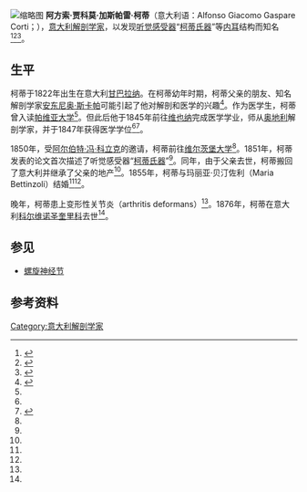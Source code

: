 [[File:Alfonso_Giacomo_Gaspare_Corti.jpg|缩略图]]
'''阿方索·贾科莫·加斯帕雷·柯蒂'''（意大利语：Alfonso Giacomo Gaspare Corti；{{bd|1822年|6月22日|1876年|10月2日}}），[[意大利|意大利]][[解剖學家|解剖学家]]，以发现[[听觉|听觉]][[感受器|感受器]]“[[柯蒂氏器|柯蒂氏器]]”等[[內耳|内耳]]结构而知名<ref>{{Cite journal|title=Alfonso Corti (1822-1876)--discoverer of the sensory end organ of hearing in Würzburg|url=https://pubmed.ncbi.nlm.nih.gov/3517746/|last=Kley|first=W.|date=1986|journal=ORL; journal for oto-rhino-laryngology and its related specialties|issue=2|doi=10.1159/000275847|volume=48|pages=61–67|issn=0301-1569|pmid=3517746}}</ref><ref>{{Cite web|title=Alfonso Corti|url=https://www.uni-wuerzburg.de/en/uniarchiv/personalities/eminent-scholars/alfonso-corti/|accessdate=2021-03-13|work=|publisher=Universität Würzburg|language=en}}</ref><ref>{{Cite journal|title=LIFE OF ALFONSO CORTI|url=https://jamanetwork.com/journals/jamaotolaryngology/fullarticle/590659|last=Ullman|first=Egon V.|date=1951-07-01|journal=A.M.A. Archives of Otolaryngology|issue=1|doi=10.1001/archotol.1951.03750070018001|volume=54|pages=1–28|language=en|issn=0096-6894}}</ref>。

== 生平 ==
柯蒂于1822年出生在意大利[[甘巴拉纳|甘巴拉纳]]。在柯蒂幼年时期，柯蒂父亲的朋友、知名解剖学家[[安东尼奥·斯卡帕|安东尼奥·斯卡帕]]可能引起了他对解剖和医学的兴趣<ref name=":0">{{Cite journal|title=Science and life--the history of Marquis Alfonso Corti|author=Stanisław Betlejewski|url=https://europepmc.org/article/med/18652163|journal=Otolaryngologia Polska|issue=3|doi=10.1016/s0030-6657(08)70268-3|year=2007|volume=62|page=344-347|pmid=18652163}}</ref>。作为医学生，柯蒂曾入读[[帕维亚大学|帕维亚大学]]<ref name=":0" />。但此后他于1845年前往[[维也纳|维也纳]]完成医学学业，师从[[奥地利|奥地利]]解剖学家{{tsl|en|Josef Hyrtl|约瑟夫·海尔特}}，并于1847年获得医学学位<ref name=":0" /><ref name=":1">{{Cite web|title=Alfonso Corti|url=https://www2.palomar.edu/users/ccarpenter/Portraits/alfonso_corti.htm|accessdate=2021-03-13|work=www2.palomar.edu}}</ref>。

1850年，受[[阿尔伯特·冯·科立克|阿尔伯特·冯·科立克]]的邀请，柯蒂前往[[维尔茨堡大学|维尔茨堡大学]]<ref name=":0" />。1851年，柯蒂发表的论文首次描述了听觉感受器“[[柯蒂氏器|柯蒂氏器]]”<ref name=":1" />。同年，由于父亲去世，柯蒂搬回了意大利并继承了父亲的地产<ref name=":0" />。1855年，柯蒂与玛丽亚·贝汀佐利（Maria Bettinzoli）结婚<ref name=":0" /><ref name=":1" />。

晚年，柯蒂患上变形性关节炎（arthritis deformans）<ref name=":0" />。1876年，柯蒂在意大利[[科尔维诺圣奎里科|科尔维诺圣奎里科]]去世<ref name=":0" />。

== 参见 ==

* [[螺旋神经节|螺旋神经节]]

== 参考资料 ==
{{reflist}}

[[Category:意大利解剖学家|Category:意大利解剖学家]]